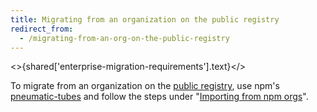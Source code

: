 ```yaml
---
title: Migrating from an organization on the public registry
redirect_from:
  - /migrating-from-an-org-on-the-public-registry
---
```


<>{shared['enterprise-migration-requirements'].text}</>

To migrate from an organization on the [public registry][pub-reg], use npm's [pneumatic-tubes][pneumatic-tubes] and follow the steps under "[Importing from npm orgs][pneumatic-tubes-orgs]".


[pneumatic-tubes]: https://www.npmjs.com/package/pneumatic-tubes
[pneumatic-tubes-orgs]: https://www.npmjs.com/package/pneumatic-tubes#importing-from-npm-orgs
[pub-reg]: https://docs.npmjs.com/misc/registry.html
